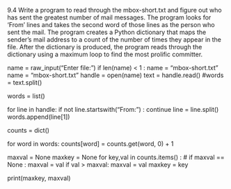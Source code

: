 9.4 Write a program to read through the mbox-short.txt and figure out who has sent the greatest number of mail messages. The program looks for 'From ' lines and takes the second word of those lines as the person who sent the mail. The program creates a Python dictionary that maps the sender's mail address to a count of the number of times they appear in the file. After the dictionary is produced, the program reads through the dictionary using a maximum loop to find the most prolific committer.

name = raw_input("Enter file:")
if len(name) < 1 : name = "mbox-short.txt"
name = "mbox-short.txt"
handle = open(name)
text = handle.read()
#words = text.split() 

words = list() 

for line in handle:
    if not line.startswith("From:") : continue
    line = line.split()
    words.append(line[1])


counts = dict()

for word in words:
           counts[word] = counts.get(word, 0) + 1 

        
maxval = None
maxkey = None
for key,val in counts.items() :
#   if maxval == None : maxval = val
  if val > maxval:
      maxval = val
      maxkey = key   

print(maxkey, maxval) 
     
